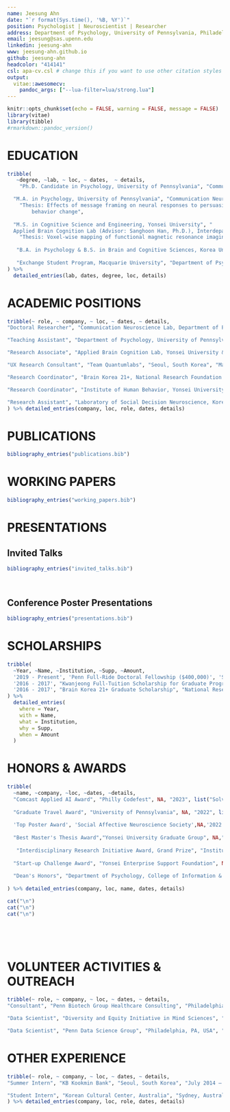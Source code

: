 ```yaml
---
name: Jeesung Ahn
date: "`r format(Sys.time(), '%B, %Y')`"
position: Psychologist | Neuroscientist | Researcher
address: Department of Psychology, University of Pennsylvania, Philadelphia, PA, USA
email: jeesung@sas.upenn.edu
linkedin: jeesung-ahn
www: jeesung-ahn.github.io
github: jeesung-ahn
headcolor: "414141"
csl: apa-cv.csl # change this if you want to use other citation styles
output: 
  vitae::awesomecv:
    pandoc_args: ["--lua-filter=lua/strong.lua"]
---
```


```r
knitr::opts_chunk$set(echo = FALSE, warning = FALSE, message = FALSE)
library(vitae)
library(tibble)
#rmarkdown::pandoc_version()
```

# EDUCATION
```r
tribble(
   ~degree, ~lab, ~ loc, ~ dates,  ~ details,
    "Ph.D. Candidate in Psychology, University of Pennsylvania", "Communication Neuroscience Lab (Advisor: Emily Falk, Ph.D.), Department of Psychology", "Aug. 2019 - Present", "Philadelphia, PA, USA",NA, 

  "M.A. in Psychology, University of Pennsylvania", "Communication Neuroscience Lab (Advisor: Emily Falk, Ph.D.), Department of Psychology", "Aug. 2019 - Aug. 2021", "Philadelphia, PA, USA", 
    "Thesis: Effects of message framing on neural responses to persuasive message and health
     	behavior change",
  
  "M.S. in Cognitive Science and Engineering, Yonsei University", "
  Applied Brain Cognition Lab (Advisor: Sanghoon Han, Ph.D.), Interdepartmental Cognitive Science Program", "Mar. 2016 - Feb. 2018", "Seoul, South Korea", 
    "Thesis: Voxel-wise mapping of functional magnetic resonance imaging in impression formation (best thesis award)",
  
   "B.A. in Psychology & B.S. in Brain and Cognitive Sciences, Korea University", "Department of Psychology, College of Information and Communications", "Mar. 2011 - Aug. 2015", "Seoul, South Korea", NA,
  
   "Exchange Student Program, Macquarie University", "Department of Psychology", "July 2013 - Dec. 2013", "Sydney, Australia",  NA
) %>% 
  detailed_entries(lab, dates, degree, loc, details)
```


# ACADEMIC POSITIONS
```r

tribble(~ role, ~ company, ~ loc, ~ dates, ~ details,
"Doctoral Researcher", "Communication Neuroscience Lab, Department of Psychology, University of Pennsylvania", "Philadelphia, PA, USA", "Aug. 2019 – Present", list("Leading 8+ multidisciplinary research projects in the field of health psychology and neuroscience","Analyzing brain and social network data to develop machine learning models that predict the effectiveness of health interventions in changing health behaviors (e.g., drinking, physical activity) and improving physical and mental well-being (e.g., loneliness)","Collaborating closely with cross-functional teams of 70+ researchers from 10+ institutions, including program managers, funders, data scientists, and engineers; honing skills in effectively visualizing and communicating complex scientific findings to diverse audiences"),

"Teaching Assistant", "Department of Psychology, University of Pennsylvania", "Philadelphia, PA, USA", "Jan. 2021 – Dec. 2021", list("Mentored a diverse group of 100+ students in creating effective study strategies during the challenging times of COVID-19","Created evaluation tools, graded student essays, and provided constructive feedback","Introduction to Experimental Psychology (Spring 2021, Rebecca Waller, Ph.D.; Fall 2021, Anna Jenkins, Ph.D.)"),

"Research Associate", "Applied Brain Cognition Lab, Yonsei University & Integrated Neurocognitive Functional Imaging Center, Yonsei University Severance Hospital", "Seoul, South Korea", "April 2015 – Mar. 2019", list("Designed and directed 7+ end-to-end behavioral and neuroimaging projects, resulting in 3 first-author publications, an award-winning Master’s thesis, and 6 international conference presentations", "Collaborated with cross-functional teams to develop a mobile application for treating social anxiety; conducted behavioral and neuroimaging experiments, in-depth interviews, and supervised machine learning analyses to evaluate user experience and clinical efficacy", "Mentored new researchers in project management, neuroimaging analyses, data quality control, and MATLAB scripting during the onboarding process"),

"UX Research Consultant", "Team Quantumlabs", "Seoul, South Korea", "Mar. 2016 – Feb. 2018", list("Conducted UX research for a start-up's wearable neurostimulation technology, assessing its effectiveness in enhancing cognitive functions such as attention capacity", "Designed and conducted A/B tests and usability studies of the product, resulting in the successful acquisition of \\$100,000 in funding", "Led a cross-functional team in presenting findings to diverse stakeholders, including venture capital funders, designers, engineers, and clinicians, to inform and advocate for strategic product development"),

"Research Coordinator", "Brain Korea 21+, National Research Foundation of Korea", "Seoul, South Korea", "Jun. 2017 – Feb. 2018", list("Managed research and travel funds for Yonsei Applied Brain Cognition Lab, ensuring the smooth operation of multiple ongoing projects", "Prepared and submitted the lab's annual review report, highlighting significant achievements and future directions"),

"Research Coordinator", "Institute of Human Behavior, Yonsei University", "Seoul, South Korea", "Mar. 2016 – Aug. 2016", list("Managed the budget and organized various academic and social events, including guest speaker series, that fostered collaboration and community within the Yonsei University Psychology Department"),

"Research Assistant", "Laboratory of Social Decision Neuroscience, Korea University (Advisor: Hackjin Kim, Ph.D.)", "Seoul, South Korea", "Nov. 2014 – April 2015", list("Assisted in collecting behavioral and neuroimaging data for an EEG hyperscanning experiment that investigated the neural mechanisms of social decision-making")
) %>% detailed_entries(company, loc, role, dates, details)
```

# PUBLICATIONS
```r
bibliography_entries("publications.bib")
```

# WORKING PAPERS
```r
bibliography_entries("working_papers.bib")
```

# PRESENTATIONS
## Invited Talks
```r
bibliography_entries("invited_talks.bib")
```

##
```r
```

## Conference Poster Presentations
```r
bibliography_entries("presentations.bib")
```

# SCHOLARSHIPS
```r
tribble(
  ~Year, ~Name, ~Institution, ~Supp, ~Amount,
  '2019 - Present', 'Penn Full-Ride Doctoral Fellowship ($400,000)', 'School of Arts and Sciences, University of Pennsylvania', NA, NA,
  '2016 - 2017', "Kwanjeong Full-Tuition Scholarship for Graduate Program ($22,000)", "Kwanjeong Educational Foundation","One of the most competitive scholarships in Asia","http://en.ikef.or.kr",
  '2016 - 2017', "Brain Korea 21+ Graduate Scholarship", "National Research Foundation of Korea",NA,NA
) %>%
  detailed_entries(
    where = Year,
    with = Name,
    what = Institution,
    why = Supp,
    when = Amount
  )
```

# HONORS & AWARDS
```r

tribble(
  ~name, ~company, ~loc, ~dates, ~details,
  "Comcast Applied AI Award", "Philly Codefest", NA, "2023", list("Solved an AR/AI technology problem that Comcast presented","Managed a team of 2 software engineers","Came first place among 50+ teams"),
  
  "Graduate Travel Award", "University of Pennsylvania", NA, "2022", list(),
  
  'Top Poster Award', 'Social Affective Neuroscience Society',NA,'2022', list('Presented findings at an invited talk titled "Brain responses to gain- and loss-framed messages differ, and interact with baseline physical activity, to predict later behaviors"', 'Awarded among 300+ attendees'),
  
  "Best Master's Thesis Award","Yonsei University Graduate Group", NA,"2018",list('For the thesis titled "Voxel-wise mapping of functional magnetic resonance imaging in impression formation"', "Awarded among 1,000+ theses across 91 departments"),
  
   "Interdisciplinary Research Initiative Award, Grand Prize", "Institute of Convergence Science (ICONS)",NA,'2017',list('Collaborated with electrical engineers to enhance brain image resolution using deep learning','Awarded \\$5,000 in research funding'),
  
  "Start-up Challenge Award", "Yonsei Enterprise Support Foundation", NA,'2016', list("Presented A/B test findings for a novel neurostimulation device developed by startup Team Quantumlabs","Led to \\$100,000 venture capital funding"),
  
  "Dean's Honors", "Department of Psychology, College of Information & Communication, Korea University", NA,'2011, 2013,  2014', list('2014, Fall Semester (GPA 4.25/4.5); 2014, Spring Semester (GPA 4.25/4.5); 2013, Spring Semester (GPA 4.0/4.5); 2011, Fall Semester (GPA 4.11/4.5); 2011, Spring Semester (GPA 4.37/4.5)')
  
) %>% detailed_entries(company, loc, name, dates, details)

cat("\n")
cat("\n")
cat("\n")

```

##
```r
```

##
```r
```


# VOLUNTEER ACTIVITIES & OUTREACH
```r

tribble(~ role, ~ company, ~ loc, ~ dates, ~ details,
"Consultant", "Penn Biotech Group Healthcare Consulting", "Philadelphia, PA, USA", "Sept. 2022 – Present", list("Presented weekly deliverables to the senior leadership of a biotechnology company","Spearheaded semi-structured interviews with 11 key opinion leaders in healthcare, synthesizing their insights into clear recommendations on clinical trial design, market sizing, and product pricing","Evaluated 200+ clinical trial data sets and led competitive landscape analyses for a novel cancer therapy","Executed agile and meticulous research, which was complemented by extensive literature reviews, to fulfill the client’s needs and adhere to established timelines"),

"Data Scientist", "Diversity and Equity Initiative in Mind Sciences", "Philadelphia, PA, USA", "Mar. 2022 – Present", list("Designed online surveys to assess the effectiveness of education outreach programs","Visualized program outcomes using R (e.g., text-analyzed participant feedback) and delivered actionable insights to program organizers to enhance the overall participant experience"),

"Data Scientist", "Penn Data Science Group", "Philadelphia, PA, USA", "Feb. 2022 – May 2022", list("Synthesized air pollution and health data procured from 6 sources (100,000+ data points) into an interactive heat map", "Delivered persuasive visualization materials to clients to support policy-making decisions at the local level")) %>% detailed_entries(company, loc, role, dates, details)

```

# OTHER EXPERIENCE
```r
tribble(~ role, ~ company, ~ loc, ~ dates, ~ details,
"Summer Intern", "KB Kookmin Bank", "Seoul, South Korea", "July 2014 – Aug. 2014", list("Received training in managing client data and enhancing client satisfaction through effective communication at South Korea's largest commercial bank"),

"Student Intern", "Korean Cultural Center, Australia", "Sydney, Australia", "Sep. 2013 – Dec. 2013", list("Interfaced directly with clients visiting the center as a primary receptionist and provided spoken and written translation services between English and Korean", "Monitored Korea-related media content broadcast in Australia on a weekly basis", "Contributed to the organization of cultural events, including K-pop dance and Korean speech contests, in Sydney, Australia"),
) %>% detailed_entries(company, loc, role, dates, details)

```
